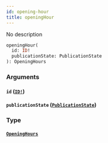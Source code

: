 ```yaml
---
id: opening-hour
title: openingHour
---
```


No description

```graphql
openingHour(
  id: ID!
  publicationState: PublicationState
): OpeningHours

```

### Arguments

#### `id` ([`ID!`](/v1/scalars/id))

#### `publicationState` ([`PublicationState`](/v1/enums/publication-state))

### Type

#### [`OpeningHours`](/v1/objects/opening-hours)
